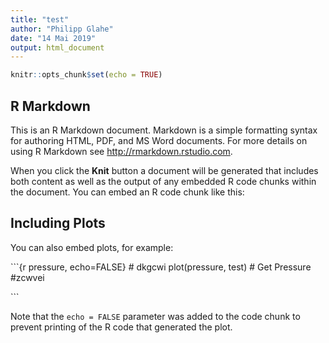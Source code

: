 ```yaml
---
title: "test"
author: "Philipp Glahe"
date: "14 Mai 2019"
output: html_document
---
```


```r
knitr::opts_chunk$set(echo = TRUE)
```

## R Markdown

This is an R Markdown document. Markdown is a simple formatting syntax for authoring HTML, PDF, and MS Word documents. For more details on using R Markdown see <http://rmarkdown.rstudio.com>.

When you click the **Knit** button a document will be generated that includes both content as well as the output of any embedded R code chunks within the document. You can embed an R code chunk like this:

## Including Plots

You can also embed plots, for example:

```{r pressure, echo=FALSE}    # dkgcwi
plot(pressure, test) # Get Pressure
#zcwvei

```

Note that the `echo = FALSE` parameter was added to the code chunk to prevent printing of the R code that generated the plot.
